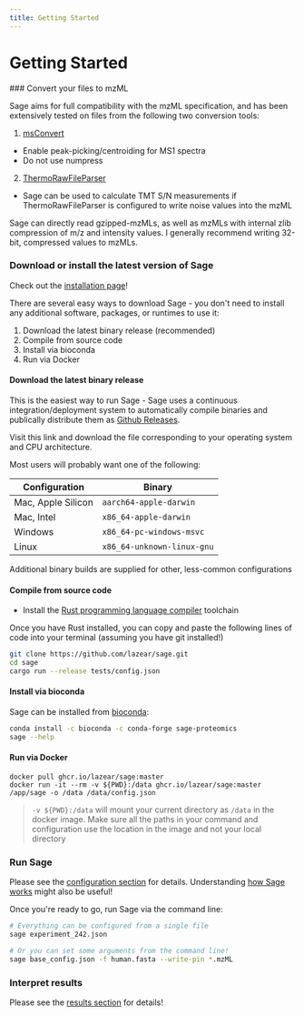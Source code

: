 ```yaml
---
title: Getting Started
---
```



# Getting Started
 
<Steps>
### Convert your files to mzML
 
Sage aims for full compatibility with the mzML specification, and has been extensively tested on files from the following two conversion tools:

1. [msConvert](https://proteowizard.sourceforge.io/download.html)
- Enable peak-picking/centroiding for MS1 spectra 
- Do not use numpress

2. [ThermoRawFileParser](https://github.com/compomics/ThermoRawFileParser)
- Sage can be used to calculate TMT S/N measurements if ThermoRawFileParser is configured to write noise values into the mzML

Sage can directly read gzipped-mzMLs, as well as mzMLs with internal zlib compression of m/z and intensity values. I generally recommend writing 32-bit, compressed values to mzMLs.
 
### Download or install the latest version of Sage
 
Check out the [installation page](/installation)! 

There are several easy ways to download Sage - you don't need to install any additional software, packages, or runtimes to use it:

1. Download the latest binary release (recommended)
2. Compile from source code
3. Install via bioconda
4. Run via Docker

#### Download the latest binary release

This is the easiest way to run Sage - Sage uses a continuous integration/deployment system to automatically compile binaries and publically distribute them as [Github Releases](https://github.com/lazear/sage/releases).

Visit this link and download the file corresponding to your operating system and CPU architecture.

Most users will probably want one of the following:

| Configuration | Binary |
| ------------- | ------ |
| Mac, Apple Silicon | `aarch64-apple-darwin` |
| Mac, Intel | `x86_64-apple-darwin` |
| Windows | `x86_64-pc-windows-msvc` |
| Linux | `x86_64-unknown-linux-gnu` |

Additional binary builds are supplied for other, less-common configurations


#### Compile from source code

 - Install the [Rust programming language compiler](https://rustup.rs/) toolchain

Once you have Rust installed, you can copy and paste the following lines of code into your terminal (assuming you have git installed!)
```bash copy
git clone https://github.com/lazear/sage.git
cd sage
cargo run --release tests/config.json
```

#### Install via bioconda

Sage can be installed from [bioconda](https://anaconda.org/bioconda/sage-proteomics):

```bash copy
conda install -c bioconda -c conda-forge sage-proteomics
sage --help
```

#### Run via Docker

```shell
docker pull ghcr.io/lazear/sage:master
docker run -it --rm -v ${PWD}:/data ghcr.io/lazear/sage:master /app/sage -o /data /data/config.json
```

> `-v ${PWD}:/data` will mount your current directory as `/data`
> in the docker image. Make sure all the paths in your command and configuration
> use the location in the image and not your local directory

### Run Sage

Please see the [configuration section](/configuration) for details. Understanding [how Sage works](/how_it_works) might also be useful!

Once you're ready to go, run Sage via the command line:

```bash 
# Everything can be configured from a single file
sage experiment_242.json

# Or you can set some arguments from the command line!
sage base_config.json -f human.fasta --write-pin *.mzML
```

### Interpret results

Please see the [results section](/results) for details!

</Steps>